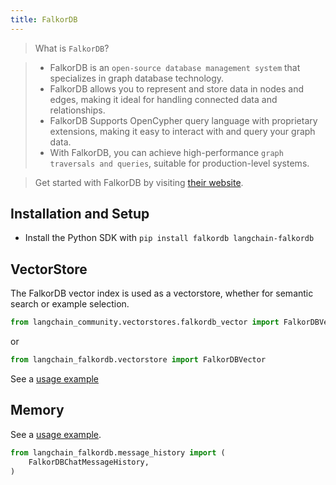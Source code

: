 ```yaml
---
title: FalkorDB
---
```


>What is `FalkorDB`?

>- FalkorDB is an `open-source database management system` that specializes in graph database technology.
>- FalkorDB allows you to represent and store data in nodes and edges, making it ideal for handling connected data and relationships.
>- FalkorDB Supports OpenCypher query language with proprietary extensions, making it easy to interact with and query your graph data.
>- With FalkorDB, you can achieve high-performance `graph traversals and queries`, suitable for production-level systems.

>Get started with FalkorDB by visiting [their website](https://docs.falkordb.com/).

## Installation and Setup

- Install the Python SDK with `pip install falkordb langchain-falkordb`

## VectorStore

The FalkorDB vector index is used as a vectorstore,
whether for semantic search or example selection.

```python
from langchain_community.vectorstores.falkordb_vector import FalkorDBVector
```

or

```python
from langchain_falkordb.vectorstore import FalkorDBVector
```

See a [usage example](/oss/integrations/vectorstores/falkordbvector.ipynb)

## Memory

See a [usage example](/oss/integrations/memory/falkordb_chat_message_history.ipynb).

```python
from langchain_falkordb.message_history import (
    FalkorDBChatMessageHistory,
)
```
